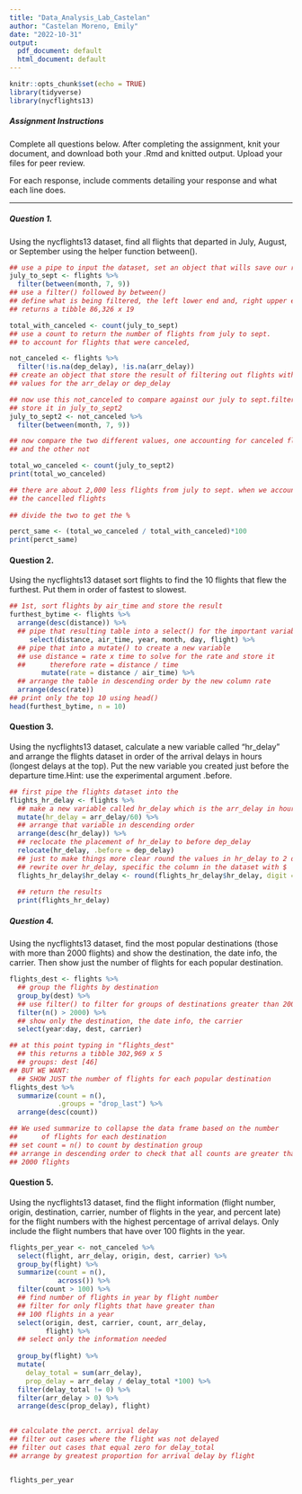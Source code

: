 ```yaml
---
title: "Data_Analysis_Lab_Castelan"
author: "Castelan Moreno, Emily"
date: "2022-10-31"
output:
  pdf_document: default
  html_document: default
---
```


```r
knitr::opts_chunk$set(echo = TRUE)
library(tidyverse)
library(nycflights13)

```

##### Assignment Instructions

Complete all questions below. After completing the assignment, knit your 
document, and download both your .Rmd and knitted output. Upload your files for
peer review. 

For each response, include comments detailing your response and what each 
line does. 

---

##### Question 1. 

Using the nycflights13 dataset, find all flights that departed in July, August,
or September using the helper function between(). 


```r
## use a pipe to input the dataset, set an object that wills save our result
july_to_sept <- flights %>% 
  filter(between(month, 7, 9))
## use a filter() followed by between()
## define what is being filtered, the left lower end and, right upper end 
## returns a tibble 86,326 x 19 

total_with_canceled <- count(july_to_sept)
## use a count to return the number of flights from july to sept. 
## to account for flights that were canceled, 

not_canceled <- flights %>%
  filter(!is.na(dep_delay), !is.na(arr_delay))
## create an object that store the result of filtering out flights with NA 
## values for the arr_delay or dep_delay

## now use this not_canceled to compare against our july to sept.filter 
## store it in july_to_sept2
july_to_sept2 <- not_canceled %>%
  filter(between(month, 7, 9))

## now compare the two different values, one accounting for canceled flights, 
## and the other not 

total_wo_canceled <- count(july_to_sept2)
print(total_wo_canceled)

## there are about 2,000 less flights from july to sept. when we account for 
## the cancelled flights 
  
## divide the two to get the % 

perct_same <- (total_wo_canceled / total_with_canceled)*100
print(perct_same)

```

#### Question 2. 

Using the nycflights13 dataset sort flights to find the 10 flights that flew the
furthest. Put them in order of fastest to slowest.

```r
## 1st, sort flights by air_time and store the result 
furthest_bytime <- flights %>%
  arrange(desc(distance)) %>% 
  ## pipe that resulting table into a select() for the important variables
     select(distance, air_time, year, month, day, flight) %>%
  ## pipe that into a mutate() to create a new variable 
  ## use distance = rate x time to solve for the rate and store it 
  ##      therefore rate = distance / time 
        mutate(rate = distance / air_time) %>% 
  ## arrange the table in descending order by the new column rate 
  arrange(desc(rate))
## print only the top 10 using head()
head(furthest_bytime, n = 10)

```

#### Question 3. 

Using the nycflights13 dataset, calculate a new variable called "hr_delay" and 
arrange the flights dataset in order of the arrival delays in hours (longest
delays at the top). Put the new variable you created just before the departure 
time.Hint: use the experimental argument .before. 

```r
## first pipe the flights dataset into the 
flights_hr_delay <- flights %>%
  ## make a new variable called hr_delay which is the arr_delay in hours
  mutate(hr_delay = arr_delay/60) %>% 
  ## arrange that variable in descending order 
  arrange(desc(hr_delay)) %>% 
  ## reclocate the placement of hr_delay to before dep_delay
  relocate(hr_delay, .before = dep_delay)
  ## just to make things more clear round the values in hr_delay to 2 digits 
  ## rewrite over hr_delay, specific the column in the dataset with $
  flights_hr_delay$hr_delay <- round(flights_hr_delay$hr_delay, digit = 2)
  
  ## return the results 
  print(flights_hr_delay)

```

##### Question 4.

Using the nycflights13 dataset, find the most popular destinations 
(those with more than 2000 flights) and show the destination, the date info, 
the carrier. Then show just the number of flights for each popular destination.

```r
flights_dest <- flights %>% 
  ## group the flights by destination 
  group_by(dest) %>% 
  ## use filter() to filter for groups of destinations greater than 2000
  filter(n() > 2000) %>%
  ## show only the destination, the date info, the carrier 
  select(year:day, dest, carrier)

## at this point typing in "flights_dest"
  ## this returns a tibble 302,969 x 5
  ## groups: dest [46]
## BUT WE WANT: 
  ## SHOW JUST the number of flights for each popular destination 
flights_dest %>%
  summarize(count = n(), 
            .groups = "drop_last") %>% 
  arrange(desc(count))

## We used summarize to collapse the data frame based on the number 
##      of flights for each destination 
## set count = n() to count by destination group 
## arrange in descending order to check that all counts are greater that 
## 2000 flights 
```

#### Question 5. 

Using the nycflights13 dataset, find the flight information (flight number, 
origin, destination, carrier, number of flights in the year, and percent late) 
for the flight numbers with the highest percentage of arrival delays. Only
include the flight numbers that have over 100 flights in the year.

```r
flights_per_year <- not_canceled %>%
  select(flight, arr_delay, origin, dest, carrier) %>%
  group_by(flight) %>% 
  summarize(count = n(), 
            across()) %>% 
  filter(count > 100) %>% 
  ## find number of flights in year by flight number 
  ## filter for only flights that have greater than 
  ## 100 flights in a year
  select(origin, dest, carrier, count, arr_delay, 
         flight) %>% 
  ## select only the information needed
  
  group_by(flight) %>%
  mutate(
    delay_total = sum(arr_delay), 
    prop_delay = arr_delay / delay_total *100) %>% 
  filter(delay_total != 0) %>%
  filter(arr_delay > 0) %>%
  arrange(desc(prop_delay), flight) 

    
## calculate the perct. arrival delay 
## filter out cases where the flight was not delayed 
## filter out cases that equal zero for delay_total
## arrange by greatest proportion for arrival delay by flight


flights_per_year


```









